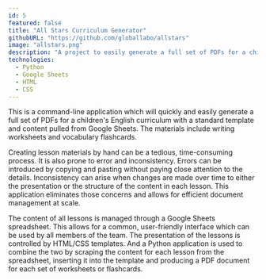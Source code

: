```yaml
---
id: 5
featured: false
title: "All Stars Curriculum Generator"
githubURL: "https://github.com/globallabo/allstars"
image: "allstars.png"
description: "A project to easily generate a full set of PDFs for a children's English curriculum with a standard template and content pulled from Google Sheets."
technologies:
  - Python
  - Google Sheets
  - HTML
  - CSS
---
```


This is a command-line application which will quickly and easily generate a full set of PDFs for a children's English curriculum with a standard template and content pulled from Google Sheets. The materials include writing worksheets and vocabulary flashcards.

Creating lesson materials by hand can be a tedious, time-consuming process. It is also prone to error and inconsistency. Errors can be introduced by copying and pasting without paying close attention to the details. Inconsistency can arise when changes are made over time to either the presentation or the structure of the content in each lesson. This application eliminates those concerns and allows for efficient document management at scale.

The content of all lessons is managed through a Google Sheets spreadsheet. This allows for a common, user-friendly interface which can be used by all members of the team. The presentation of the lessons is controlled by HTML/CSS templates. And a Python application is used to combine the two by scraping the content for each lesson from the spreadsheet, inserting it into the template and producing a PDF document for each set of worksheets or flashcards.

